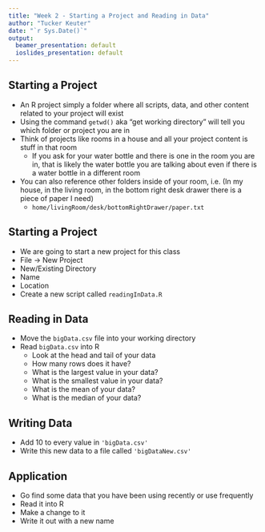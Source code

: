 ```yaml
---
title: "Week 2 - Starting a Project and Reading in Data"
author: "Tucker Keuter"
date: "`r Sys.Date()`"
output:
  beamer_presentation: default
  ioslides_presentation: default
---
```


<!-- ## Kickoff Activity -->
<!-- - Open the file `bigData.csv` with the tool of your choice -->
<!--     - What tool did you use? -->
<!--     - How long does it take to open? -->
<!--     - How many rows does it have? -->

<!-- - Run `install.packages('tidyverse')` in R -->

## Starting a Project
- An R project simply a folder where all scripts, data, and other content related to your project will exist
- Using the command `getwd()` aka "get working directory" will tell you which folder or project you are in
- Think of projects like rooms in a house and all your project content is stuff in that room
    - If you ask for your water bottle and there is one in the room you are in, that is likely the water bottle you are talking about even if there is a water bottle in a different room
- You can also reference other folders inside of your room, i.e. (In my house, in the living room, in the bottom right desk drawer there is a piece of paper I need)
    - `home/livingRoom/desk/bottomRightDrawer/paper.txt`
    
## Starting a Project
- We are going to start a new project for this class
- File -> New Project
- New/Existing Directory
- Name
- Location
- Create a new script called `readingInData.R`

    
## Reading in Data
- Move the `bigData.csv` file into your working directory
- Read `bigData.csv` into R
    - Look at the head and tail of your data
    - How many rows does it have?
    - What is the largest value in your data?
    - What is the smallest value in your data?
    - What is the mean of your data?
    - What is the median of your data?
    
    
## Writing Data
- Add 10 to every value in `'bigData.csv'`
- Write this new data to a file called `'bigDataNew.csv'`

## Application
- Go find some data that you have been using recently or use frequently
- Read it into R
- Make a change to it
- Write it out with a new name







